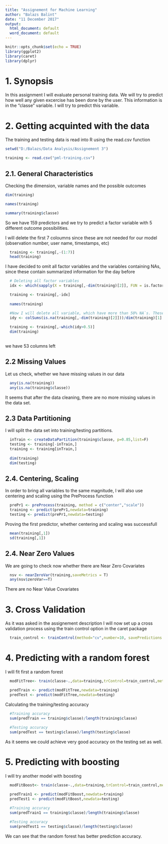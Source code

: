 ---
title: "Assignement for Machine Learning"
author: "Balazs Balint"
date: "11 December 2017"
output:
  html_document: default
  word_document: default
---

```{r setup, include=FALSE}
knitr::opts_chunk$set(echo = TRUE)
library(ggplot2)
library(caret)
library(dplyr)
```

# 1. Synopsis

In this assignment I will evaluate personal training data. We will try to predict how well any given excercise has been done by the user.
This information is in the "classe" variable. I will try to predict this variable.


# 2. Getting acquinted with the data

The training and testing data is read into R using the read.csv function

```{r, echo=FALSE}
setwd("D:/Balazs/Data Analysis/Assignement 3")
```

```{r}
training <- read.csv("pml-training.csv")
```

## 2.1. General Characteristics

Checking the dimension, variable names and the possible outcomes

```{r}
dim(training)

names(training)

summary(training$classe)
```

So we have 159 predictors and we try to predict a factor variable with 5 different outcome possibilities.

I will delete the first 7 coloumns since these are not needed for our model (observation number, user name, timestamps, etc)

```{r}
  training <- training[,-(1:7)]
  head(training)
```


I have decided to omit all factor variables and the variables containing NAs, since these contain summarized information for the day before

```{r}
  # Deleting all factor variables
  idx <- which(sapply(X = training[,-dim(training)[2]], FUN = is.factor))

  training <- training[,-idx]
  
  names(training)
```


```{r}
  #Now I will delete all variable, which have more than 50% NA`s. These are aggregated values, as for example "avg_pitch_arm"
  idy <- colSums(is.na(training[,-dim(training)[2]]))/dim(training)[1]
  
  training <- training[,-which(idy>0.5)]
  dim(training)
  

```

we have 53 columns left


## 2.2 Missing Values

Let us check, whether we have missing values in our data

```{r}
  any(is.na(training))
  any(is.na(training$classe))
```

It seems that after the data cleaning, there are no more missing values in the data set.

## 2.3 Data Partitioning

I will split the data set into training/testing partitions.

```{r}
  inTrain <- createDataPartition(training$classe, p=0.85,list=F)
  testing <- training[-inTrain,]
  training <- training[inTrain,]
  
  dim(training)
  dim(testing)
```


## 2.4. Centering, Scaling

In order to bring all variables to the same magnitude, I will also use centering and scaling using the PreProcess function

```{r}
  prePr1 <- preProcess(training, method = c("center","scale"))
  training <- predict(prePr1,newdata=training)
  testing <- predict(prePr1,newdata=testing)
```
Proving the first predictor, whether centering and scaling was successfull

```{r}
  mean(training[,1])
  sd(training[,1])
```

## 2.4. Near Zero Values

We are going to check now whether there are Near Zero Covariates

```{r}
  nsv <- nearZeroVar(training,saveMetrics = T)
  any(nsv$zeroVar==T)
```

There are no Near Value Covariates

# 3. Cross Validation

As it was asked in the assignement description I will now set up a cross validation process using the train control
option in the caret package

```{r}
  train_control <- trainControl(method="cv",number=10, savePredictions = TRUE)

```


# 4. Predicting with a random forest

I will fit first a random forest

```{r}
  modFitTree<- train(classe~.,data=training,trControl=train_control,method="rf")  

  predTrain <- predict(modFitTree,newdata=training)
  predTest <- predict(modFitTree,newdata=testing)

```
Calculating the training/testing accuracy

```{r}
  #Training accuracy
  sum(predTrain == training$classe)/length(training$classe)
  
  #Testing accuracy
  sum(predTest == testing$classe)/length(testing$classe)

```

As it seems we could achieve very good accuracy on the testing set as well.


# 5. Predicting with boosting

I will try another model with boosting

```{r}
  modFitBoost<- train(classe~.,data=training,trControl=train_control,method="gbm")  

  predTrain1 <- predict(modFitBoost,newdata=training)
  predTest1 <- predict(modFitBoost,newdata=testing)

```
```{r}
  #Training accuracy
  sum(predTrain1 == training$classe)/length(training$classe)
  
  #Testing accuracy
  sum(predTest1 == testing$classe)/length(testing$classe)
```


We can see that the random forest has better prediction accuracy.

